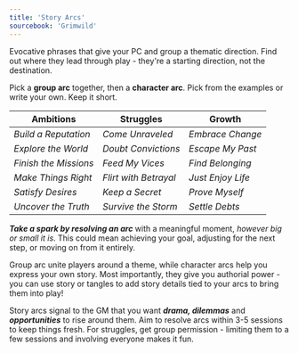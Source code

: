 ```yaml
---
title: 'Story Arcs'
sourcebook: 'Grimwild'
---
```


Evocative phrases that give your PC and group a thematic direction. Find out where they lead through play - they're a starting direction, not the destination.

Pick a **group arc** together, then a **character arc**. Pick from the examples or write your own. Keep it short.

| Ambitions             | Struggles             | Growth            |
| --------------------- | --------------------- | ----------------- |
| _Build a Reputation_  | _Come Unraveled_      | _Embrace Change_  |
| _Explore the World_   | _Doubt Convictions_   | _Escape My Past_  |
| _Finish the Missions_ | _Feed My Vices_       | _Find Belonging_  |
| _Make Things Right_   | _Flirt with Betrayal_ | _Just Enjoy Life_ |
| _Satisfy Desires_     | _Keep a Secret_       | _Prove Myself_    |
| _Uncover the Truth_   | _Survive the Storm_   | _Settle Debts_    |

**_Take a spark by resolving an arc_** with a meaningful moment, _however big or small it is_. This could mean achieving your goal, adjusting for the next step, or moving on from it entirely.

Group arc unite players around a theme, while character arcs help you express your own story. Most importantly, they give you authorial power - you can use story or tangles to add story details tied to your arcs to bring them into play!

Story arcs signal to the GM that you want **_drama, dilemmas_** and **_opportunities_** to rise around them. Aim to resolve arcs within 3-5 sessions to keep things fresh. For struggles, get group permission - limiting them to a few sessions and involving everyone makes it fun.
